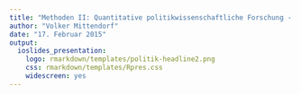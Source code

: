 ```yaml
---
title: "Methoden II: Quantitative politikwissenschaftliche Forschung - Sitzung 2" 
author: "Volker Mittendorf"
date: "17. Februar 2015"
output:
  ioslides_presentation:
    logo: rmarkdown/templates/politik-headline2.png
    css: rmarkdown/templates/Rpres.css
    widescreen: yes
---
```


<!--
  %\VignetteIndexEntry{Sitzung 2}
  %\VignetteEngine{knitr::knitr}
  \usepackage[utf8]{inputenc}
-->
